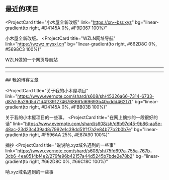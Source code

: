 ## 最近的项目

<ProjectCard
  title="小木屋全新改版"
  link="https://xn--bsr.xyz"
  bg="linear-gradient(to right, #D4145A 0%, #F9D367 100%)"
>
  小木屋全新改版。
</ProjectCard>
<ProjectCard
  title="WZLN网址导航"
  link="https://wzwz.mysxl.cn"
  bg="linear-gradient(to right, #662D8C 0%, #5698C3 100%)"
>
  WZLN做的一个网页导航站
</ProjectCard>
<hr>
</hr>
<hr>
</hr>
## 我的博客文章

<ProjectCard
  title="关于我的小木屋项目"
  link="https://www.evernote.com/shard/s608/sh/45326a66-7314-6733-d87d-8a29d5d71d4f/3912746768661d69693b40cddd46217f"
  bg="linear-gradient(to right, #D4145A 0%, #FBB03B 100%)"
>
  关于我的小木屋项目的一些事。
</ProjectCard>
<ProjectCard
  title="在网上摘抄的一段很好的话"
  link="https://www.evernote.com/shard/s608/sh/d8b97d45-9b86-aa5e-48ac-23d23c439ad8/7992e1c39dd51f1f7a2e84b77b2b0b7e"
  bg="linear-gradient(to right, #F596AA 25%, #E87A90 100%)"
>
  摘抄
</ProjectCard>
<ProjectCard
  title="说说呐.xyz域名遇到的一些事"
  link="https://www.evernote.com/shard/s608/sh/75fd697a-755a-767b-3cb6-4ea0514bf4e2/279fe96b42157a44d5245b7bde2e78b2"
  bg="linear-gradient(to right, #662D8C 0%, #66C18C 100%)"
>
  呐.xyz域名遇到的一些事
</ProjectCard>
